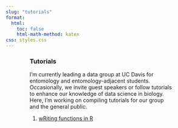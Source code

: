 ```yaml
---
slug: "tutorials"
format:
  html:
    toc: false
    html-math-method: katex
css: styles.css
---
```


::: {#body style="width: 75%; margin: auto; font-weight: normal; text-align: left"}
### **Tutorials**

I'm currently leading a data group at UC Davis for entomology and entomology-adjacent students. Occasionally, we invite guest speakers or follow tutorials to enhance our knowledge of data science in biology. Here, I'm working on compiling tutorials for our group and the general public.

1.  [wRiting functions in R](./writing-functions-in-R.qmd)
:::
